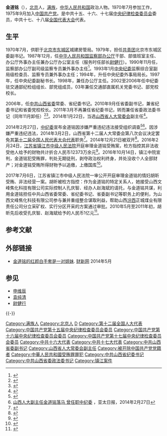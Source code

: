 '''金道铭'''（{{bd|1953年|12月||catIdx=}}），[[北京|北京]]人，[[满族|满族]]，[[中华人民共和国|中华人民共和国]]政治人物。1970年7月参加工作，1975年9月加入[[中国共产党|中国共产党]]。是中共十五、十六、十七届[[中央纪律检查委员会|中央纪律检查委员会]]委员，中共十七、十八届[[全国代表大会|全国代表大会]]代表。

==生平==
1970年7月，供职于[[北京市|北京市]][[东城区|东城区]]城建房管局。1979年，担任[[中國共產主義青年團|共青团]]北京市东城区委副书记。1987年12月，任[[中华人民共和国监察部|中华人民共和国监察部]][[办公厅|办公厅]]干部、部值班室主任、办公厅外事办主任兼办公厅办公室主任（服务时任部长[[尉健行|尉健行]]）。1990年11月任，监察部办公厅副司级监察专员兼外事办主任<ref>{{cite web|title=金道铭同志简历|url=http://cpc.people.com.cn/GB/64162/123659/123783/7362572.html|publisher=人民网|accessdate=2012-03-02|archive-date=2012-04-07|archive-url=https://web.archive.org/web/20120407123603/http://cpc.people.com.cn/GB/64162/123659/123783/7362572.html|dead-url=yes}}</ref>。1993年1月[[中央纪委|中央纪委]]监察综合室副局级检查员、监察专员兼外事办主任；1994年，升任中央纪委外事局局长。1997年，任中央纪委副秘书长。1998年，兼任办公厅主任。2002至2006年任中纪委驻交通部纪检组组长、部党组成员，03年兼任交通部直属机关党委书记、部党校校长。

2006年，任[[中共山西省委|中共山西省委]]常委、省纪委书记。2010年9月任省委副书记，兼省纪委书记和省委党校校长。2011年3月不再兼任省纪委书记，转而兼任省委政法委书记（同年11月卸任）<ref>{{cite web |title = 金道铭主持召开高校青年教师思想政治建设座谈会 |url = http://news.163.com/12/0302/05/7RIO4HEV00014AED.html |website = 网易 |accessdate = 2012-03-02 |archive-url = https://web.archive.org/web/20140202201411/http://news.163.com/12/0302/05/7RIO4HEV00014AED.html |archive-date = 2014-02-02 |dead-url = yes }}</ref><ref>{{cite web|title =山西省委副书记金道铭来西山煤电集团晋兴能源公司调研 |url = http://www.xsmd.com.cn/web/showArticle/19/634656151137030000.htm|publisher =西山煤电 |accessdate = 2012-03-02 }}{{dead link|date=2018年4月 |bot=InternetArchiveBot |fix-attempted=yes }}</ref>。2014年1月22日，当选[[山西省人大常委会|山西省人大常委会]]副主任<ref>{{cite web |title = 金道铭当选山西省人大常委会副主任 |url = http://news.ifeng.com/mainland/renshi/detail_2014_01/23/33264550_0.shtml |website = 凤凰网 |accessdate = 2014-01-23 |archive-date = 2014-02-01 |archive-url = https://web.archive.org/web/20140201215410/http://news.ifeng.com/mainland/renshi/detail_2014_01/23/33264550_0.shtml |dead-url = no }}</ref>。

2014年2月27日，[[中纪委|中纪委]]宣布金道铭因涉嫌严重违纪违法接受组织调查<ref>{{cite web |title = 山西省人大常委会副主任金道铭涉嫌严重违纪违法接受组织调查 |url = http://www.ccdi.gov.cn/xwyw/201402/t20140227_19211.html |publisher = 中央纪委监察部 |accessdate = 2014-02-27 |archive-date = 2014-02-27 |archive-url = https://web.archive.org/web/20140227020300/http://www.ccdi.gov.cn/xwyw/201402/t20140227_19211.html |dead-url = no }}</ref><ref>[http://www.apdnews.com/news/71942.html 山西人大副主任金道铭落马 曾任职中纪委] {{Wayback|url=http://www.apdnews.com/news/71942.html |date=20140228004336 }}，亚太日报，2014年2月27日</ref>。因涉嫌严重违纪违法，2014年3月2日，山西省第十二届人大常委会第八次会议决定罢免其[[第十二届全国人民代表大会代表|第十二届全国人民代表大会代表]]职务<ref>{{cite news |title=第十二届全国人民代表大会常务委员会代表资格审查委员会关于个别代表的代表资格的报告（2014年4月24日第十二届全国人民代表大会常务委员会第八次会议通过） |url=http://www.npc.gov.cn/wxzl/gongbao/2014-06/23/content_1879686.htm |accessdate=2016-07-03 |website=中国人大网 |archive-date=2016-08-28 |archive-url=https://web.archive.org/web/20160828193407/http://www.npc.gov.cn/wxzl/gongbao/2014-06/23/content_1879686.htm |dead-url=no }}</ref>。2014年12月21日被双开<ref name=sina3>{{cite news|title=山西人大原副主任金道铭受贿通奸被双开|url=http://news.sina.com.cn/c/2014-12-22/112831313152.shtml|publisher=新浪|date=2014年12月21日|accessdate=2016-02-25|archive-date=2016-03-04|archive-url=https://web.archive.org/web/20160304055556/http://news.sina.com.cn/c/2014-12-22/112831313152.shtml|dead-url=no}}</ref>。2016年2月24日，[[江苏省镇江市中级人民法院|江苏省镇江市中级人民法院]]开庭审理金道铭受贿案，检方指控其非法收受他人给予的财物共计折合人民币12373万余元<ref>{{cite news |title = 山西省人大常委会原副主任金道铭受贿案一审开庭 |url = http://legal.people.com.cn/n1/2016/0225/c42510-28147849.html |agency = 新华社 |accessdate = 2016年2月25日 |archive-date = 2016年2月26日 |archive-url = https://web.archive.org/web/20160226091327/http://legal.people.com.cn/n1/2016/0225/c42510-28147849.html |dead-url = no }}</ref>。2016年10月14日，镇江中院宣判，金道铭犯受贿罪，判处无期徒刑，剥夺政治权利终身，并处没收个人全部财产；对金道铭受贿所得财物予以追缴，上缴国库<ref>{{cite web |url = http://www.ccdi.gov.cn/yw/201610/t20161014_87926.html |title = 山西省人大常委会原副主任金道铭一审被判无期徒刑 |accessdate = 2016年10月14日 |website = [[中央纪委监察部网站|中央纪委监察部网站]] |archive-date = 2016年10月17日 |archive-url = https://web.archive.org/web/20161017204338/http://www.ccdi.gov.cn/yw/201610/t20161014_87926.html |dead-url = no }}</ref>。

2017年7月6日，江苏省镇江市中级人民法院一审公开开庭审理金道铭的情妇胡昕受贿、非法经营一案。胡昕被检方指控：作为金道铭的特定关系人，她接受山西文峰焦化科技有限公司实际控制人孔庆智、经办人赵海斌的请托，与金道铭共谋，利用金道铭担任中共山西省委常委、省纪委书记、省委副书记等职务上的便利，为山西文峰焦化科技有限公司参与兼并重组整合谋取利益，帮助山西[[汾西|汾西]]正城煤业有限责任公司分立采矿权、实行分区开采的方案通过审批。2010年5月至2011年初，胡昕先后收受孔庆智、赵海斌给予的人民币1亿元<ref>{{cite web |url = http://www.chinanews.com/sh/2017/07-07/8271603.shtml |title = 被告人胡昕受贿、非法经营案一审开庭 涉案金额逾14亿 |accessdate = 2017年7月7日 |website = 中新网 |archive-date = 2017年7月7日 |archive-url = https://web.archive.org/web/20170707091356/http://www.chinanews.com/sh/2017/07-07/8271603.shtml |dead-url = no }}</ref>。

== 参考文献 ==
{{Reflist|30em}}

== 外部链接 ==
* [https://web.archive.org/web/20140508171344/http://news.163.com/14/0508/16/9RO327N70001124J.html 金道铭的红颜白手套是一对姐妹]. [[财新网|财新网]] 2014年5月

== 参见 ==
* [[申维辰|申维辰]]
* [[袁纯清|袁纯清]]
* [[尉健行|尉健行]]

{{-}}
{{start box}}
{{s-ppo|cpc}}
{{s-before|[[杜玉林|杜玉林]]}}
{{s-title|[[中国共产党山西省委员会|中国共产党山西省委员会]]政法委员会书记|2011年3月—2011年9月}}
{{s-after|[[王建明_(1962年)|王建明]]}}
{{s-before|[[薛延忠|薛延忠]]}}
{{s-title|[[中国共产党山西省委员会|中国共产党山西省委员会]]专职副书记|2010年9月—2014年2月}}
{{s-after|[[楼阳生|楼阳生]]}}
{{s-before|[[金银焕|金银焕]]}}
{{s-title|[[中国共产党山西省纪律检查委员会|中国共产党山西省纪律检查委员会]]书记|2006年9月—2011年1月}}
{{s-after|[[李兆前|李兆前]]}}
{{end box}}

{{1995届中央党校一年制中青年干部培训班}}
{{中共十八大到十九大期间的反腐败工作}}

{{DEFAULTSORT:Jīn Dàomíng}}
[[Category:满族人|Category:满族人]]
[[Category:北京人|Category:北京人]]
[[Category:金姓|D]]
[[Category:第十二届全国人大代表|Category:第十二届全国人大代表]]
[[Category:中国共产党第十五届中央纪律检查委员会委员|Category:中国共产党第十五届中央纪律检查委员会委员]]
[[Category:中国共产党第十六届中央纪律检查委员会委员|Category:中国共产党第十六届中央纪律检查委员会委员]]
[[Category:中国共产党第十七届中央纪律检查委员会委员|Category:中国共产党第十七届中央纪律检查委员会委员]]
[[Category:中共十六大代表|Category:中共十六大代表]]
[[Category:中共十七大代表|Category:中共十七大代表]]
[[Category:中共山西省委副书记|Category:中共山西省委副书记]]
[[Category:山西省人大常委会副主任|Category:山西省人大常委会副主任]]
[[Category:被开除中国共产党党籍者|Category:被开除中国共产党党籍者]]
[[Category:中華人民共和國受贿罪罪犯|Category:中華人民共和國受贿罪罪犯]]
[[Category:中共山西省纪委书记|Category:中共山西省纪委书记]]
[[Category:中共山西省委政法委书记|Category:中共山西省委政法委书记]]
[[Category:镇江案件|Category:镇江案件]]